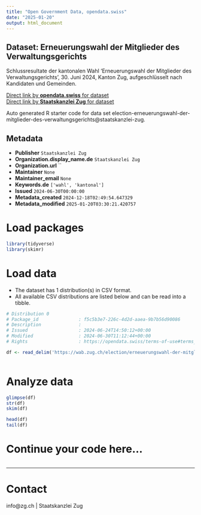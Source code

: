 ```yaml
---
title: "Open Government Data, opendata.swiss"
date: "2025-01-20"
output: html_document
---
```


## Dataset: Erneuerungswahl der Mitglieder des Verwaltungsgerichts

Schlussresultate der kantonalen Wahl 'Erneuerungswahl der Mitglieder des Verwaltungsgerichts', 30. Juni 2024, Kanton Zug, aufgeschlüsselt nach Kandidaten und Gemeinden.

[Direct link by **opendata.swiss** for dataset](https://opendata.swiss/de/dataset/erneuerungswahl-der-mitglieder-des-verwaltungsgerichts)<br>
[Direct link by **Staatskanzlei Zug** for dataset](https://wab.zug.ch/election/erneuerungswahl-der-mitglieder-des-verwaltungsgerichts/data)

Auto generated R starter code for data set election-erneuerungswahl-der-mitglieder-des-verwaltungsgerichts@staatskanzlei-zug.

## Metadata

- **Publisher** `Staatskanzlei Zug`
- **Organization.display_name.de** `Staatskanzlei Zug`
- **Organization.url** ``
- **Maintainer** `None`
- **Maintainer_email** `None`
- **Keywords.de** `['wahl', 'kantonal']`
- **Issued** `2024-06-30T00:00:00`
- **Metadata_created** `2024-12-18T02:49:54.647329`
- **Metadata_modified** `2025-01-20T03:30:21.420757`


# Load packages

```r

library(tidyverse)
library(skimr)

```

# Load data

-   The dataset has 1 distribution(s) in CSV format.
-   All available CSV distributions are listed below and can be read into a tibble.

```r

# Distribution 0
# Package_id               : f5c5b3e7-226c-4d2d-aaea-9b7b56d90086
# Description              : 
# Issued                   : 2024-06-24T14:50:12+00:00
# Modified                 : 2024-06-30T11:12:44+00:00
# Rights                   : https://opendata.swiss/terms-of-use#terms_by

df <- read_delim('https://wab.zug.ch/election/erneuerungswahl-der-mitglieder-des-verwaltungsgerichts/data-csv')



```

# Analyze data

```r

glimpse(df)
str(df)
skim(df)

head(df)
tail(df)

```

# Continue your code here...

```r

```

------------------------------------------------------------------------

# Contact

info@zg.ch | Staatskanzlei Zug
